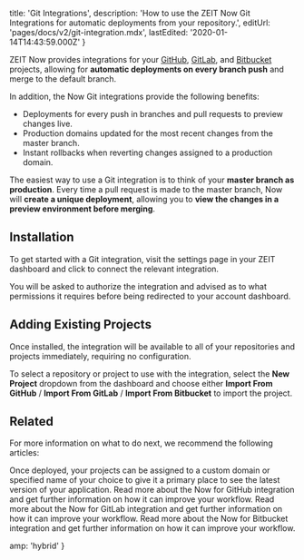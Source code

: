 
  title: 'Git Integrations',
  description:
    'How to use the ZEIT Now Git Integrations for automatic deployments from your repository.',
  editUrl: 'pages/docs/v2/git-integration.mdx',
  lastEdited: '2020-01-14T14:43:59.000Z'
}

ZEIT Now provides integrations for your [GitHub](https://github.com), [GitLab](https://gitlab.com), and [Bitbucket](https://bitbucket.org) projects, allowing for **automatic deployments on every branch push** and merge to the default branch.

In addition, the Now Git integrations provide the following benefits:

- Deployments for every push in branches and pull requests to preview changes live.
- Production domains updated for the most recent changes from the master branch.
- Instant rollbacks when reverting changes assigned to a production domain.

The easiest way to use a Git integration is to think of your **master branch as production**. Every time a pull request is made to the master branch, Now will **create a unique deployment**, allowing you to **view the changes in a preview environment before merging**.

## Installation

To get started with a Git integration, visit the settings page in your ZEIT dashboard and click to connect the relevant integration.

You will be asked to authorize the integration and advised as to what permissions it requires before being redirected to your account dashboard.

## Adding Existing Projects

Once installed, the integration will be available to all of your repositories and projects immediately, requiring no configuration.

To select a repository or project to use with the integration, select the **New Project** dropdown from the dashboard and choose either **Import From GitHub** / **Import From GitLab** / **Import From Bitbucket** to import the project.

## Related

For more information on what to do next, we recommend the following articles:

<Card title="Using Custom Domains" href="/docs/v2/custom-domains">
  Once deployed, your projects can be assigned to a custom domain or specified
  name of your choice to give it a primary place to see the latest version of
  your application.
</Card>

<Card title="Now for GitHub" href="/docs/v2/advanced/now-for-github">
  Read more about the Now for GitHub integration and get further information on
  how it can improve your workflow.
</Card>

<Card title="Now for GitLab" href="/docs/v2/advanced/now-for-gitlab">
  Read more about the Now for GitLab integration and get further information on
  how it can improve your workflow.
</Card>

<Card title="Now for Bitbucket" href="/docs/v2/advanced/now-for-bitbucket">
  Read more about the Now for Bitbucket integration and get further information
  on how it can improve your workflow.
</Card>


  amp: 'hybrid'
}
